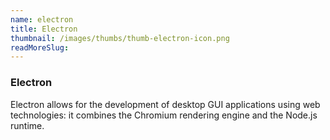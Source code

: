 ```yaml
---
name: electron
title: Electron
thumbnail: /images/thumbs/thumb-electron-icon.png
readMoreSlug:
---
```


### Electron

Electron allows for the development of desktop GUI applications using web technologies: it combines the Chromium rendering engine and the Node.js runtime.